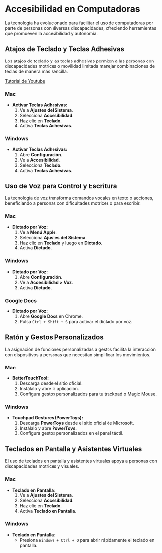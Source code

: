# Accesibilidad en Computadoras

La tecnología ha evolucionado para facilitar el uso de computadoras por parte de personas con diversas discapacidades, ofreciendo herramientas que promueven la accesibilidad y autonomía.

## Atajos de Teclado y Teclas Adhesivas

Los atajos de teclado y las teclas adhesivas permiten a las personas con discapacidades motrices o movilidad limitada manejar combinaciones de teclas de manera más sencilla.

[Tutorial de Youtube](https://www.youtube.com/watch?v=SV3uiIoVvg8)

### Mac
- **Activar Teclas Adhesivas:**
  1. Ve a **Ajustes del Sistema**.
  2. Selecciona **Accesibilidad**.
  3. Haz clic en **Teclado**.
  4. Activa **Teclas Adhesivas**.

### Windows
- **Activar Teclas Adhesivas:**
  1. Abre **Configuración**.
  2. Ve a **Accesibilidad**.
  3. Selecciona **Teclado**.
  4. Activa **Teclas Adhesivas**.

## Uso de Voz para Control y Escritura

La tecnología de voz transforma comandos vocales en texto o acciones, beneficiando a personas con dificultades motrices o para escribir.

### Mac
- **Dictado por Voz:**
  1. Ve a **Menú Apple**.
  2. Selecciona **Ajustes del Sistema**.
  3. Haz clic en **Teclado** y luego en **Dictado**.
  4. Activa **Dictado**.

### Windows
- **Dictado por Voz:**
  1. Abre **Configuración**.
  2. Ve a **Accesibilidad > Voz**.
  3. Activa **Dictado**.

### Google Docs
- **Dictado por Voz:**
  1. Abre **Google Docs** en Chrome.
  2. Pulsa `Ctrl + Shift + S` para activar el dictado por voz.

## Ratón y Gestos Personalizados

La asignación de funciones personalizadas a gestos facilita la interacción con dispositivos a personas que necesitan simplificar los movimientos.

### Mac
- **BetterTouchTool:**
  1. Descarga desde el sitio oficial.
  2. Instálalo y abre la aplicación.
  3. Configura gestos personalizados para tu trackpad o Magic Mouse.

### Windows
- **Touchpad Gestures (PowerToys):**
  1. Descarga **PowerToys** desde el sitio oficial de Microsoft.
  2. Instálalo y abre **PowerToys**.
  3. Configura gestos personalizados en el panel táctil.

## Teclados en Pantalla y Asistentes Virtuales

El uso de teclados en pantalla y asistentes virtuales apoya a personas con discapacidades motrices y visuales.

### Mac
- **Teclado en Pantalla:**
  1. Ve a **Ajustes del Sistema**.
  2. Selecciona **Accesibilidad**.
  3. Haz clic en **Teclado**.
  4. Activa **Teclado en Pantalla**.

### Windows
- **Teclado en Pantalla:**
  - Presiona `Windows + Ctrl + O` para abrir rápidamente el teclado en pantalla.

